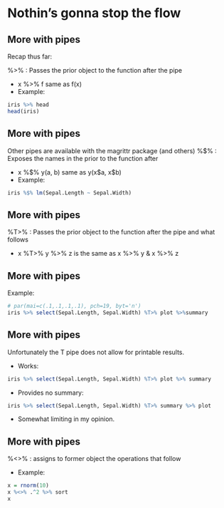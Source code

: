 
# Nothin's gonna stop the flow
## More with pipes

Recap thus far:

<span class='pipe'>%>%</span> : Passes the prior object to the function after the pipe

- x <span class='pipe'>%>%</span> f same as f(x)
- Example:

```r
iris %>% head
head(iris)
```


## More with pipes
Other pipes are available with the <span class="pack">magrittr</span> package (and others)
<span class='pipe'>%\$%</span>  : Exposes the names in the prior to the function after

- x <span class='pipe'>%\$%</span> y(a, b)  same as y(x\$a, x\$b)
- Example:

```r
iris %$% lm(Sepal.Length ~ Sepal.Width)
```


## More with pipes
<span class='pipe'>%T>%</span> : Passes the prior object to the function after the pipe and what follows

- x <span class='pipe'>%T>%</span> y <span class='pipe'>%>%</span> z is the same as x <span class='pipe'>%>%</span> y & x <span class='pipe'>%>%</span> z

## More with pipes
Example:

```r
# par(mai=c(.1,.1,.1,.1), pch=19, byt='n')
iris %>% select(Sepal.Length, Sepal.Width) %T>% plot %>%summary
```

## More with pipes
Unfortunately the T pipe does not allow for printable results.

- Works:
```r
iris %>% select(Sepal.Length, Sepal.Width) %T>% plot %>% summary
```

- Provides no summary:
```r
iris %>% select(Sepal.Length, Sepal.Width) %T>% summary %>% plot
```

- Somewhat limiting in my opinion.

## More with pipes
<span class='pipe'>%<>%</span> : assigns to former object the operations that follow

- Example:

```r
x = rnorm(10)
x %<>% .^2 %>% sort
x
```

